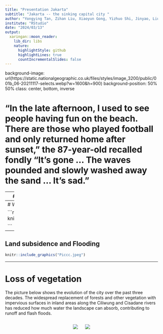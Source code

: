 ```yaml
---
title: "Presentation Jakarta"
subtitle: "Jakarta -- the sinking capital city "
author: "Yongying Tan, Zihan Liu, Xiaoyun Gong, Yizhuo Shi, Jinyao, Liu "
institute: "RStudio"
date: "2024/03/13"
output:
  xaringan::moon_reader:
    lib_dir: libs
    nature:
      highlightStyle: github
      highlightLines: true
      countIncrementalSlides: false
---
```

background-image: url(https://static.nationalgeographic.co.uk/files/styles/image_3200/public/001b_06-20211117-selects.webp?w=1600&h=900)
background-position: 50% 50%
class: center, bottom, inverse

# “In the late afternoon, I used to see people having fun on the beach. There are those who played football and only returned home after sunset,” the 87-year-old recalled fondly “It’s gone … The waves pounded and slowly washed away the sand … It’s sad.” 


---
## Research questions & Goals 

<br/>
<br/>
<br/>

* Investigate the climatic and anthropogenic causes of sea level rise and land subsidence.

* Monitoring and assessment of the causes of abnormal sea level rise and risk analysis.

* Consider limitations and make recommendations to mitigate ground settlement.

---
# Why sea level rise?

```r

knitr::include_graphics('Jakarta.png')

```

---
## Land subsidence and Flooding

```r
knitr::include_graphics("Piccc.jpeg")
```

---

# Loss of vegetation

The picture below shows the evolution of the city over the past three decades. The widespread replacement of forests and other vegetation with impervious surfaces in inland areas along the Ciliwung and Cisadane rivers has reduced how much water the landscape can absorb, contributing to runoff and flash floods.

<div style="display: flex; justify-content: space-around;">
  <img src="https://eoimages.gsfc.nasa.gov/images/imagerecords/148000/148303/jakarta_tm5_1990191.jpg" style="max-width: 45%; height: auto; margin-right: 10px;">
  <img src="https://eoimages.gsfc.nasa.gov/images/imagerecords/148000/148303/jakarta_oli_2019254.jpg" style="max-width: 45%; height: auto; margin-left: 10px;">
</div>
